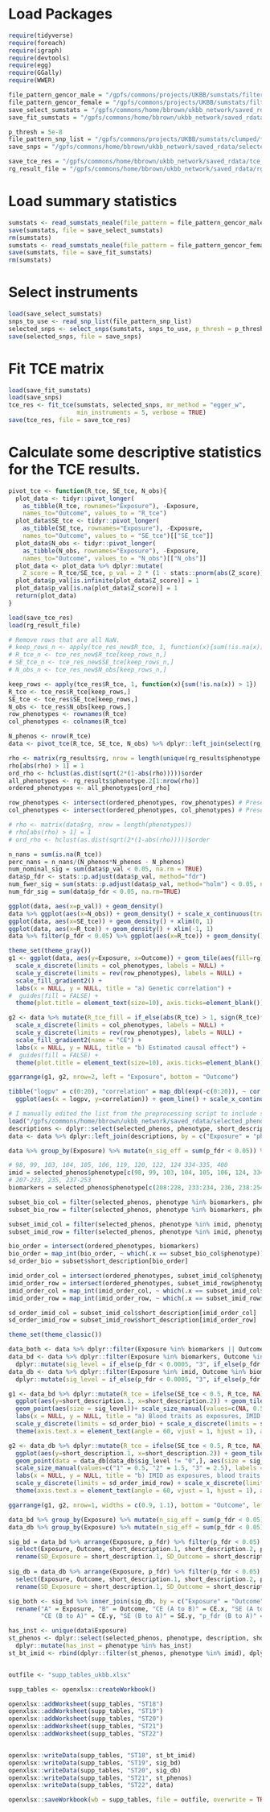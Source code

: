 # Load Packages
```r
require(tidyverse)
require(foreach)
require(igraph)
require(devtools)
require(egg)
require(GGally)
require(WWER)
```

```r
file_pattern_gencor_male = "/gpfs/commons/projects/UKBB/sumstats/filtered/*.male_filtered.tsv.gz"
file_pattern_gencor_female = "/gpfs/commons/projects/UKBB/sumstats/filtered/*.female_filtered.tsv.gz"
save_select_sumstats = "/gpfs/commons/home/bbrown/ukbb_network/saved_rdata/select_sumstats.Rdata"
save_fit_sumstats = "/gpfs/commons/home/bbrown/ukbb_network/saved_rdata/fit_sumstats.Rdata"

p_thresh = 5e-8
file_pattern_snp_list = "/gpfs/commons/projects/UKBB/sumstats/clumped/*/all.snps"
save_snps = "/gpfs/commons/home/bbrown/ukbb_network/saved_rdata/selected_snps_5e-8.Rdata"

save_tce_res = "/gpfs/commons/home/bbrown/ukbb_network/saved_rdata/tce_res_5e-8_5inst.Rdata"
rg_result_file = "/gpfs/commons/home/bbrown/ukbb_network/saved_rdata/rg_results.Rdata"
```

# Load summary statistics
```r
sumstats <- read_sumstats_neale(file_pattern = file_pattern_gencor_male)
save(sumstats, file = save_select_sumstats)
rm(sumstats)
sumstats <- read_sumstats_neale(file_pattern = file_pattern_gencor_female)
save(sumstats, file = save_fit_sumstats)
rm(sumstats)
```

# Select instruments
```r
load(save_select_sumstats)
snps_to_use <- read_snp_list(file_pattern_snp_list)
selected_snps <- select_snps(sumstats, snps_to_use, p_thresh = p_thresh, verbose = TRUE)
save(selected_snps, file = save_snps)
```

# Fit TCE matrix
```r
load(save_fit_sumstats)
load(save_snps)
tce_res <- fit_tce(sumstats, selected_snps, mr_method = "egger_w",
                   min_instruments = 5, verbose = TRUE)
save(tce_res, file = save_tce_res)
```

# Calculate some descriptive statistics for the TCE results.
```r
pivot_tce <- function(R_tce, SE_tce, N_obs){
  plot_data <- tidyr::pivot_longer(
    as_tibble(R_tce, rownames="Exposure"), -Exposure,
    names_to="Outcome", values_to = "R_tce")
  plot_data$SE_tce <- tidyr::pivot_longer(
    as_tibble(SE_tce, rownames="Exposure"), -Exposure,
    names_to="Outcome", values_to = "SE_tce")[["SE_tce"]]
  plot_data$N_obs <- tidyr::pivot_longer(
    as_tibble(N_obs, rownames="Exposure"), -Exposure,
    names_to="Outcome", values_to = "N_obs")[["N_obs"]]
  plot_data <- plot_data %>% dplyr::mutate(
    Z_score = R_tce/SE_tce, p_val = 2 * (1 - stats::pnorm(abs(Z_score))))
  plot_data$p_val[is.infinite(plot_data$Z_score)] = 1
  plot_data$p_val[is.na(plot_data$Z_score)] = 1
  return(plot_data)
}

load(save_tce_res)
load(rg_result_file)
```

```r
# Remove rows that are all NaN.
# keep_rows_n <- apply(tce_res_new$R_tce, 1, function(x){sum(!is.na(x)) > 1})
# R_tce_n <- tce_res_new$R_tce[keep_rows_n,]
# SE_tce_n <- tce_res_new$SE_tce[keep_rows_n,]
# N_obs_n <- tce_res_new$N_obs[keep_rows_n,]

keep_rows <- apply(tce_res$R_tce, 1, function(x){sum(!is.na(x)) > 1})
R_tce <- tce_res$R_tce[keep_rows,]
SE_tce <- tce_res$SE_tce[keep_rows,]
N_obs <- tce_res$N_obs[keep_rows,]
row_phenotypes <- rownames(R_tce)
col_phenotypes <- colnames(R_tce)

N_phenos <- nrow(R_tce)
data <- pivot_tce(R_tce, SE_tce, N_obs) %>% dplyr::left_join(select(rg_results, -c(starts_with("mf"))), by = c("Exposure" = "phenotype.1", "Outcome" = "phenotype.2"))

rho <- matrix(rg_results$rg, nrow = length(unique(rg_results$phenotype.1)))
rho[abs(rho) > 1] = 1
ord_rho <- hclust(as.dist(sqrt(2*(1-abs(rho)))))$order
all_phenotypes <- rg_results$phenotype.2[1:nrow(rho)]
ordered_phenotypes <- all_phenotypes[ord_rho]

row_phenotypes <- intersect(ordered_phenotypes, row_phenotypes) # Preserves order of argument 1.
col_phenotypes <- intersect(ordered_phenotypes, col_phenotypes) # Preserves order of argument 1.

# rho <- matrix(data$rg, nrow = length(phenotypes))
# rho[abs(rho) > 1] = 1
# ord_rho <- hclust(as.dist(sqrt(2*(1-abs(rho)))))$order

n_nans = sum(is.na(R_tce))
perc_nans = n_nans/(N_phenos*N_phenos - N_phenos)
num_nominal_sig = sum(data$p_val < 0.05, na.rm = TRUE)
data$p_fdr <- stats::p.adjust(data$p_val, method="fdr")
num_fwer_sig = sum(stats::p.adjust(data$p_val, method="holm") < 0.05, na.rm=TRUE)
num_fdr_sig = sum(data$p_fdr < 0.05, na.rm=TRUE)

ggplot(data, aes(x=p_val)) + geom_density()
data %>% ggplot(aes(x=N_obs)) + geom_density() + scale_x_continuous(trans="log10")
ggplot(data, aes(x=SE_tce)) + geom_density() + xlim(0, 1)
ggplot(data, aes(x=R_tce)) + geom_density() + xlim(-1, 1)
data %>% filter(p_fdr < 0.05) %>% ggplot(aes(x=R_tce)) + geom_density() + xlim(-1, 1)
```

```r
theme_set(theme_gray())
g1 <- ggplot(data, aes(y=Exposure, x=Outcome)) + geom_tile(aes(fill=rg)) +
  scale_x_discrete(limits = col_phenotypes, labels = NULL) +
  scale_y_discrete(limits = rev(row_phenotypes), labels = NULL) +
  scale_fill_gradient2() +
  labs(x = NULL, y = NULL, title = "a) Genetic correlation") +
#  guides(fill = FALSE) +
  theme(plot.title = element_text(size=10), axis.ticks=element_blank()) + coord_fixed()

g2 <- data %>% mutate(R_tce_fill = if_else(abs(R_tce) > 1, sign(R_tce)*1.0, R_tce)) %>% ggplot(aes(y=Exposure, x=Outcome)) + geom_tile(aes(fill=R_tce_fill)) +
  scale_x_discrete(limits = col_phenotypes, labels = NULL) +
  scale_y_discrete(limits = rev(row_phenotypes), labels = NULL) +
  scale_fill_gradient2(name = "CE") +
  labs(x = NULL, y = NULL, title = "b) Estimated causal effect") +
#  guides(fill = FALSE) +
  theme(plot.title = element_text(size=10), axis.ticks=element_blank()) + coord_fixed()

ggarrange(g1, g2, nrow=2, left = "Exposure", bottom = "Outcome")
```

```r
tibble("logpv" = c(0:20), "correlation" = map_dbl(exp(-c(0:20)), ~ cor(data$R_tce[data$p_fdr < .x], data$rg[data$p_fdr < .x]))) %>% 
  ggplot(aes(x = logpv, y=correlation)) + geom_line() + scale_x_continuous(trans=c("log1p"))
```


```r
# I manually edited the list from the preprocessing script to include short descriptions.
load("/gpfs/commons/home/bbrown/ukbb_network/saved_rdata/selected_phenotypes_sd.Rdata")
descriptions <- dplyr::select(selected_phenos, phenotype, short_description)
data <- data %>% dplyr::left_join(descriptions, by = c("Exposure" = "phenotype")) %>% dplyr::left_join(descriptions, by = c("Outcome" = "phenotype"), suffix = c(".1", ".2"))
```

```r
data %>% group_by(Exposure) %>% mutate(n_sig_eff = sum(p_fdr < 0.05)) %>% distinct(Exposure, short_description.1, n_sig_eff) %>% arrange(desc(n_sig_eff))
```

```r
# 98, 99, 103, 104, 105, 106, 119, 120, 122, 124 334-335, 400
imid = selected_phenos$phenotype[c(98, 99, 103, 104, 105, 106, 124, 334, 335, 400)]
# 207-233, 235, 237-253
biomarkers = selected_phenos$phenotype[c(208:228, 233:234, 236, 238:254)]

subset_bio_col = filter(selected_phenos, phenotype %in% biomarkers, phenotype %in% col_phenotypes)
subset_bio_row = filter(selected_phenos, phenotype %in% biomarkers, phenotype %in% row_phenotypes)

subset_imid_col = filter(selected_phenos, phenotype %in% imid, phenotype %in% col_phenotypes)
subset_imid_row = filter(selected_phenos, phenotype %in% imid, phenotype %in% row_phenotypes)

bio_order = intersect(ordered_phenotypes, biomarkers)
bio_order = map_int(bio_order, ~ which(.x == subset_bio_col$phenotype))
sd_order_bio = subset$short_description[bio_order]

imid_order_col = intersect(ordered_phenotypes, subset_imid_col$phenotype)
imid_order_row = intersect(ordered_phenotypes, subset_imid_row$phenotype)
imid_order_col = map_int(imid_order_col, ~ which(.x == subset_imid_col$phenotype))
imid_order_row = map_int(imid_order_row, ~ which(.x == subset_imid_row$phenotype))

sd_order_imid_col = subset_imid_col$short_description[imid_order_col]
sd_order_imid_row = subset_imid_row$short_description[imid_order_row]
```


```r
theme_set(theme_classic())

data_both <- data %>% dplyr::filter(Exposure %in% biomarkers || Outcome %in% imid)
data_bd <- data %>% dplyr::filter(Exposure %in% biomarkers, Outcome %in% imid) %>% 
  dplyr::mutate(sig_level = if_else(p_fdr < 0.0005, "3", if_else(p_fdr < 0.005, "2", if_else(p_fdr < 0.05, "1", "0"))))
data_db <- data %>% dplyr::filter(Exposure %in% imid, Outcome %in% biomarkers) %>% 
  dplyr::mutate(sig_level = if_else(p_fdr < 0.0005, "3", if_else(p_fdr < 0.005, "2", if_else(p_fdr < 0.05, "1", "0"))))

g1 <- data_bd %>% dplyr::mutate(R_tce = ifelse(SE_tce < 0.5, R_tce, NA)) %>%
  ggplot(aes(y=short_description.1, x=short_description.2)) + geom_tile(aes(fill=R_tce)) + scale_fill_gradient2(limits = c(-0.4, 0.4)) +
  geom_point(aes(size = sig_level))+ scale_size_manual(values=c(NA, 0.5, 1.5, 2.5)) +
  labs(x = NULL, y = NULL, title = "a) Blood traits as exposures, IMID as outcomes") + guides(fill=F, size=F) +
  scale_y_discrete(limits = sd_order_bio) + scale_x_discrete(limits = sd_order_imid_col) +
  theme(axis.text.x = element_text(angle = 60, vjust = 1, hjust = 1), axis.line.x = element_blank(), axis.line.y = element_blank())

g2 <- data_db %>% dplyr::mutate(R_tce = ifelse(SE_tce < 0.5, R_tce, NA)) %>%
  ggplot(aes(y=short_description.1, x=short_description.2)) + geom_tile(aes(fill=R_tce)) + scale_fill_gradient2(limits = c(-0.4, 0.4)) +
  geom_point(data = data_db[data_db$sig_level != "0",], aes(size = sig_level)) + 
  scale_size_manual(values=c("1" = 0.5, "2" = 1.5, "3" = 2.5), labels = c("q < 0.05", "q < 0.005", "q < 0.0005")) +
  labs(x = NULL, y = NULL, title = "b) IMID as exposures, blood traits as outcomes", fill = "CE", size = "Significance") + # guides(fill=F) +
  scale_y_discrete(limits = sd_order_imid_row) + scale_x_discrete(limits = sd_order_bio) +
  theme(axis.text.x = element_text(angle = 60, vjust = 1, hjust = 1), axis.line.x = element_blank(), axis.line.y = element_blank())

ggarrange(g1, g2, nrow=1, widths = c(0.9, 1.1), bottom = "Outcome", left = "Exposure")
```


```r
data_bd %>% group_by(Exposure) %>% mutate(n_sig_eff = sum(p_fdr < 0.05)) %>% distinct(Exposure, short_description.1, n_sig_eff) %>% arrange(desc(n_sig_eff))
data_db %>% group_by(Exposure) %>% mutate(n_sig_eff = sum(p_fdr < 0.05)) %>% distinct(Exposure, short_description.1, n_sig_eff) %>% arrange(desc(n_sig_eff))
```


```r
sig_bd = data_bd %>% arrange(Exposure, p_fdr) %>% filter(p_fdr < 0.05) %>% 
  select(Exposure, Outcome, short_description.1, short_description.2, p_fdr, R_tce, SE_tce, rg) %>%
  rename(SD_Exposure = short_description.1, SD_Outcome = short_description.2, "CE" = R_tce, "SE" = SE_tce)
  
sig_db = data_db %>% arrange(Exposure, p_fdr) %>% filter(p_fdr < 0.05) %>%
  select(Exposure, Outcome, short_description.1, short_description.2, p_fdr, R_tce, SE_tce, rg) %>%
  rename(SD_Exposure = short_description.1, SD_Outcome = short_description.2, "CE" = R_tce, "SE" = SE_tce)

sig_both <- sig_bd %>% inner_join(sig_db, by = c("Exposure" = "Outcome", "Outcome" = "Exposure")) %>%
  rename("A" = Exposure, "B" = Outcome, "CE (A to B)" = CE.x, "SE (A to B)" = SE.x, "p_fdr (A to B)" = p_fdr.x,
         "CE (B to A)" = CE.y, "SE (B to A)" = SE.y, "p_fdr (B to A)" = p_fdr.y, "rg" = rg.y) %>% select(-rg.x)
```

```r
has_inst <- unique(data$Exposure)
st_phenos <- dplyr::select(selected_phenos, phenotype, description, short_description, Neff, mf_rg, mf_rg_se, ci, z0) %>%
  dplyr::mutate(has_inst = phenotype %in% has_inst)
st_bt_imid <- rbind(dplyr::filter(st_phenos, phenotype %in% imid), dplyr::filter(st_phenos, phenotype %in% biomarkers))


outfile <- "supp_tables_ukbb.xlsx"

supp_tables <- openxlsx::createWorkbook()

openxlsx::addWorksheet(supp_tables, "ST18")
openxlsx::addWorksheet(supp_tables, "ST19")
openxlsx::addWorksheet(supp_tables, "ST20")
openxlsx::addWorksheet(supp_tables, "ST21")
openxlsx::addWorksheet(supp_tables, "ST22")


openxlsx::writeData(supp_tables, "ST18", st_bt_imid)
openxlsx::writeData(supp_tables, "ST19", sig_bd)
openxlsx::writeData(supp_tables, "ST20", sig_db)
openxlsx::writeData(supp_tables, "ST21", st_phenos)
openxlsx::writeData(supp_tables, "ST22", data)

openxlsx::saveWorkbook(wb = supp_tables, file = outfile, overwrite = TRUE)
````
